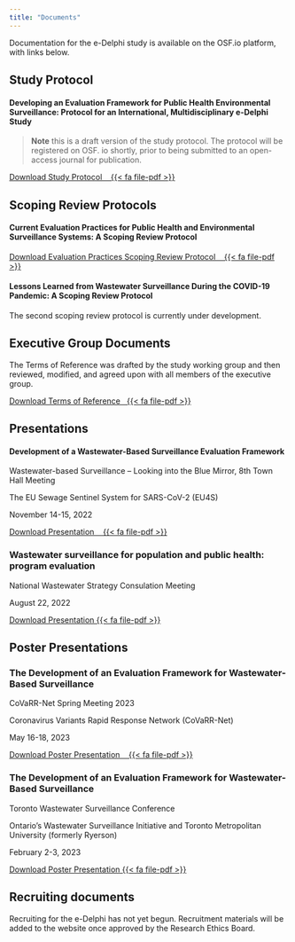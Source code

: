 ```yaml
---
title: "Documents"
---
```


Documentation for the e-Delphi study is available on the OSF.io platform, with links below.

<!-- Adds a FontAwesome icon {{< fa file-pdf >}} requires the fontawesome Quarto extension-->
<!-- Adds a button to the URL link {.btn .btn-secondary} using the Flatly theme (or any Bootstrap theme)-->

## Study Protocol
#### Developing an Evaluation Framework for Public Health Environmental Surveillance: Protocol for an International, Multidisciplinary e-Delphi Study
> **Note**
> this is a draft version of the study protocol. The protocol will be registered on OSF. io shortly, prior to being submitted to an open-access journal for publication.

[Download Study Protocol &nbsp;&nbsp; {{< fa file-pdf >}}](https://osf.io/78azy/?action=download){.btn .btn-secondary}

## Scoping Review Protocols
#### Current Evaluation Practices for Public Health and Environmental Surveillance Systems: A Scoping Review Protocol

[Download Evaluation Practices Scoping Review Protocol &nbsp;&nbsp; {{< fa file-pdf >}}](https://osf.io/29k8u/?action=download){.btn .btn-secondary}

#### Lessons Learned from Wastewater Surveillance During the COVID-19 Pandemic: A Scoping Review Protocol
The second scoping review protocol is currently under development.

## Executive Group Documents
The Terms of Reference was drafted by the study working group and then reviewed, modified, and agreed upon with all members of the executive group.

<!-- Adds a FontAwesome icon {{< fa file-pdf >}} requires the fontawesome Quarto extension-->
<!-- Adds a button to the URL link {.btn .btn-secondary} using the Flatly theme (or any Bootstrap theme)-->

[Download Terms of Reference&nbsp;&nbsp; {{< fa file-pdf >}}](https://osf.io/4vj3x/?action=download){.btn .btn-secondary}

## Presentations

#### Development of a Wastewater-Based Surveillance Evaluation Framework
Wastewater-based Surveillance – Looking into the Blue Mirror, 8th Town Hall Meeting

The EU Sewage Sentinel System for SARS-CoV-2 (EU4S)

November 14-15, 2022

[Download Presentation &nbsp;&nbsp; {{< fa file-pdf >}}](https://osf.io/fts8w/?action=download){.btn .btn-secondary}

### Wastewater surveillance for population and public health: program evaluation
National Wastewater Strategy Consulation Meeting

August 22, 2022

[Download Presentation {{< fa file-pdf >}}](https://osf.io/euysp/?action=download){.btn .btn-secondary}

## Poster Presentations

### The Development of an Evaluation Framework for Wastewater-Based Surveillance
CoVaRR-Net Spring Meeting 2023

Coronavirus Variants Rapid Response Network (CoVaRR-Net)

May 16-18, 2023

[Download Poster Presentation &nbsp;&nbsp; {{< fa file-pdf >}}](https://osf.io/cu45e/?action=download){.btn .btn-secondary}

### The Development of an Evaluation Framework for Wastewater-Based Surveillance
Toronto Wastewater Surveillance Conference

Ontario’s Wastewater Surveillance Initiative and Toronto Metropolitan University (formerly Ryerson)

February 2-3, 2023

[Download Poster Presentation {{< fa file-pdf >}}](https://osf.io/ncqzk/?action=download){.btn .btn-secondary}


## Recruiting documents
Recruiting for the e-Delphi has not yet begun. Recruitment materials will be added to the website once approved by the Research Ethics Board.
